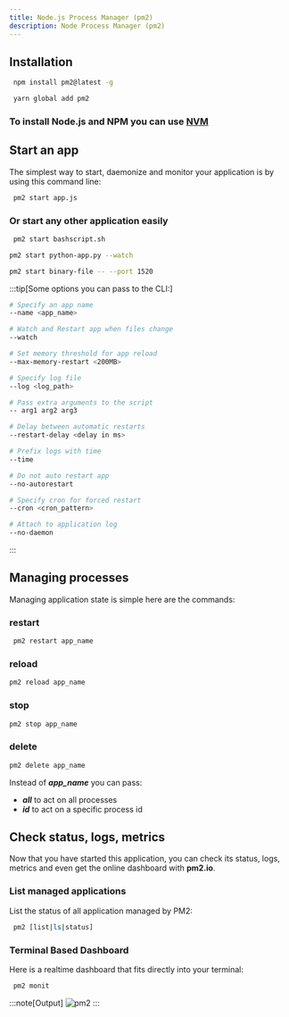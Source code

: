 ```yaml
---
title: Node.js Process Manager (pm2)
description: Node Process Manager (pm2)
---
```





## Installation

<Tabs>
<TabItem label="npm">

```sh
 npm install pm2@latest -g
```

</TabItem>
<TabItem label="Yarn">

```sh
 yarn global add pm2
```

</TabItem>
</Tabs>

### To install Node.js and NPM you can use [NVM](/utility/nvm/)

## Start an app

The simplest way to start, daemonize and monitor 
your application is by using this command line:

```sh
 pm2 start app.js
```

### Or start any other application easily

```sh
 pm2 start bashscript.sh
 ```
 ```sh
 pm2 start python-app.py --watch
 ```
 ```sh
 pm2 start binary-file -- --port 1520
```

:::tip[Some options you can pass to the CLI:]


```sh
# Specify an app name
--name <app_name>

# Watch and Restart app when files change
--watch

# Set memory threshold for app reload
--max-memory-restart <200MB>

# Specify log file
--log <log_path>

# Pass extra arguments to the script
-- arg1 arg2 arg3

# Delay between automatic restarts
--restart-delay <delay in ms>

# Prefix logs with time
--time

# Do not auto restart app
--no-autorestart

# Specify cron for forced restart
--cron <cron_pattern>

# Attach to application log
--no-daemon

```
:::

## Managing processes

Managing application state is simple here are the commands:

### restart

```sh
 pm2 restart app_name
 ```

 ### reload

 ```sh
 pm2 reload app_name
 ```

 ### stop

 ```sh
 pm2 stop app_name
 ```

 ### delete

 ```sh
 pm2 delete app_name
```

Instead of ***app_name*** you can pass:

- ***all*** to act on all processes
- ***id*** to act on a specific process id

## Check status, logs, metrics
Now that you have started this application, you can check its status, logs, metrics and even get the online dashboard with **pm2.io**.

### List managed applications
List the status of all application managed by PM2:

```sh
 pm2 [list|ls|status]
```
### Terminal Based Dashboard

Here is a realtime dashboard that fits directly into your terminal:

```sh
 pm2 monit
```
:::note[Output]
<img src={pm2.src} alt="pm2" />
:::